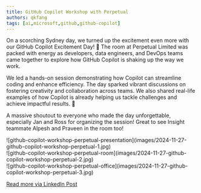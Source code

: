 ```yaml
---
title: GitHub Copilot Workshop with Perpetual
authors: qkfang
tags: [ai,microsoft,github,github-copilot]
---
```


On a scorching Sydney day, we turned up the excitement even more with our GitHub Copilot Excitement Day! 🎉 The room at Perpetual Limited was packed with energy as developers, data engineers, and DevOps teams came together to explore how GitHub Copilot is shaking up the way we work.

We led a hands-on session demonstrating how Copilot can streamline coding and enhance efficiency. The day sparked vibrant discussions on fostering creativity and collaboration across teams. We also shared real-life examples of how Copilot is already helping us tackle challenges and achieve impactful results. 🚀

A massive shoutout to everyone who made the day unforgettable, especially Jan and Ross for organizing the session! Great to see Insight teammate Alpesh and Praveen in the room too!

<div className="img-grid">
  <div className="img-item">
    ![github-copilot-workshop-perpetual-presentation](images/2024-11-27-github-copilot-workshop-perpetual-1.jpg)
  </div>
  <div className="img-item">
    ![github-copilot-workshop-perpetual-room](images/2024-11-27-github-copilot-workshop-perpetual-2.jpg)
  </div>
  <div className="img-item">
    ![github-copilot-workshop-perpetual-office](images/2024-11-27-github-copilot-workshop-perpetual-3.jpg)
  </div>
</div>


<a href="https://www.linkedin.com/posts/qkfang_copilot-devops-activity-7267438575070117888-A62c" target="_blank">Read more via LinkedIn Post</a>
